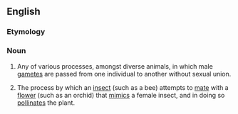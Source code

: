 ==English==
{{wikipedia}}

===Etymology===
{{prefix|pseudo|copulation|lang=en}}

===Noun===
{{en-noun|~}}

# {{lb|en|biology}} Any of various processes, amongst diverse animals, in which male [[gamete]]s are passed from one individual to another without sexual union.
# {{lb|en|biology}} The process by which an [[insect]] (such as a bee) attempts to [[mate]] with a [[flower]] (such as an orchid) that [[mimic]]s a female insect, and in doing so [[pollinate]]s the plant.